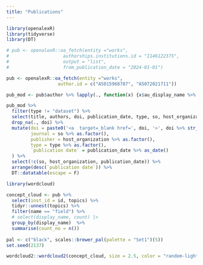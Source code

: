 ```yaml
---
title: "Publications"
---
```


<!-- # ```{r, echo=FALSE, message=FALSE} -->
<!-- #  -->
<!-- # library(bib2df) -->
<!-- # library(tidyverse) -->
<!-- # library(DT) -->
<!-- #  -->
<!-- # bib_dat <- bib2df("BIOgenies.bib", separate_names = TRUE) -->
<!-- #  -->
<!-- # test1 <- bib_dat %>%  -->
<!-- #   select(BIBTEXKEY, AUTHOR, JOURNAL, TITLE, YEAR, DOI, PUBLISHER) -->
<!-- #    -->
<!-- # authors <- lapply(test1$AUTHOR, function(x){ -->
<!-- #   x$full_name %>% str_flatten(collapse = ", ") %>% rbind() -->
<!-- # }) %>%   -->
<!-- #   tibble(authors = .)  -->
<!-- #  -->
<!-- # new_df <- cbind(authors, test1) -->
<!-- #  -->
<!-- #  -->
<!-- # new_df$authors <- new_df$authors %>%  -->
<!-- #   str_remove_all(., "[{}]") -->
<!-- #  -->
<!-- # new_df$TITLE <- new_df$TITLE %>%  -->
<!-- #   str_remove_all(., "[{}]") -->
<!-- #  -->
<!-- # new_df %>%  -->
<!-- #   mutate(journal = if_else(is.na(JOURNAL), PUBLISHER, JOURNAL), -->
<!-- #          title = TITLE, -->
<!-- #          doi = DOI, -->
<!-- #          year = YEAR) %>%  -->
<!-- #   arrange(desc(year)) %>%  -->
<!-- #   select(title, authors, doi, year, journal) %>%  -->
<!-- #   datatable() -->
<!-- #  -->
<!-- # ``` -->



```r

library(openalexR)
library(tidyverse)
library(DT)

# pub <- openalexR::oa_fetch(entity ="works",
#                    authorships.institutions.id = "I146122375",
#                    output = "list",
#                    from_publication_date = "2024-01-01")

pub <- openalexR::oa_fetch(entity ="works",
                   author.id = c("A5015968787", "A5072021711"))

pub_mod <- pub$author %>% lapply(., function(x) {x$au_display_name %>% str_flatten(., collapse = ", ")}) %>% unlist() %>% tibble(authors = .) %>% cbind(pub, .)

pub_mod %>% 
  filter(type != "dataset") %>% 
  select(title, authors, doi, publication_date, type, so, host_organization) %>% 
  drop_na(., doi) %>%
  mutate(doi = paste0('<a  target=_blank href=', doi, '>', doi %>% str_remove(., "https://doi.org/"),'</a>'),
         journal = so %>% as.factor(),
         publisher = host_organization %>% as.factor(),
         type = type %>% as.factor(),
         `publication date` = publication_date %>% as_date()
  ) %>% 
  select(!c(so, host_organization, publication_date)) %>% 
  arrange(desc(`publication date`)) %>%
  DT::datatable(escape = F)

```


```r

library(wordcloud)

concept_cloud <- pub %>% 
  select(inst_id = id, topics) %>%
  tidyr::unnest(topics) %>%
  filter(name == "field") %>%
  # select(display_name, count) |>
  group_by(display_name)  %>%
  summarise(count_no = n())
            
pal <- c("black", scales::brewer_pal(palette = "Set1")(5))
set.seed(2137)

wordcloud2::wordcloud2(concept_cloud, size = 2.5, color = "random-light")

```
